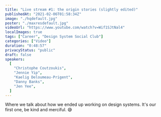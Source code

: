 ```yaml
---
title: "Live stream #1: the origin stories (slightly edited)"
publishedAt: "2021-02-06T01:58:34Z"
image: "./hqdefault.jpg"
poster: "./maxresdefault.jpg"
videoUrl: "https://www.youtube.com/watch?v=Wif1SJtNal4"
localImages: true
tags: ["Career", "Design System Social Club"]
categories: ["Video"]
duration: "0:48:57"
privacyStatus: "public"
draft: false
speakers:
  [
    "Christophe Coutzoukis",
    "Jennie Yip",
    "Kaelig Deloumeau-Prigent",
    "Danny Banks",
    "Jen Yee",
  ]
---
```


Where we talk about how we ended up working on design systems.
It's our first one, be kind and merciful. 😅
